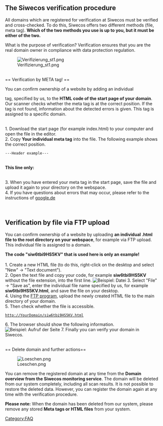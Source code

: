 == The Siwecos verification procedure==


All domains which are registered for verification at Siwecos must be verified and cross-checked. To do this, Siwecos offers two different methods (file, meta tag). '''Which of the two methods you use is up to you, but it must be either of the two.'''

What is the purpose of verification? Verification ensures that you are the real domain owner in compliance with data protection regulation.

[[File:Verifizierung_st1.png]]

<br />
== Verification by META tag! ==

You can confirm ownership of a website by adding an individual <meta> tag, specified by us, to the '''HTML code of the start page of your domain'''. Our scanner checks whether the meta tag is at the correct position. If the tag is not found, information about the detected errors is given. This tag is assigned to a specific domain.

<br />
1. Download the start page (for example index.html) to your computer and open the file in the editor.<br />
2. Copy '''Your individual meta tag''' into the file. The following example shows the correct position.

 ---Header example---
 <HTML>
 <HEAD>
 <TITLE>My title</TITLE><br />
 '''This line only:''' <meta name="siwecostoken" content="Your own code/token" />
 </HEAD>
 <BODY>

<br />
3. When you have entered your meta tag in the start page, save the file and upload it again to your directory on the webspace.<br />
4. If you have questions about errors that may occur, please refer to the instructions of [https://support.google.com/webmasters/answer/35179?hl=de google.de]


<br />

== Verification by file via FTP upload ==

You can confirm ownership of a website by uploading '''an individual .html file to the root directory on your webspace''', for example via FTP upload. This individual file is assigned to a domain.

'''The code "siw6tbi9HS5KV" that is used here is only an example!'''
<br /><br />
1. Create a new HTML file (to do this, right-click on the desktop and select "New" -> "Text document").<br />
2. Open the text file and copy your code, for example '''siw6tbi9HS5KV''' without the file extension, into the first line.
[[File:Gedit-datei.png|none|Beispiel: Datei]]
3. Select "File" -> "Save as", enter the individual file name specified by us, for example '''siw6tbi9HS5KV.html''', and save the file on your desktop.<br />
4. Using the [https://en.wikipedia.org/wiki/FileZilla FTP program], upload the newly created HTML file to the main directory of your domain.<br />
5. Then check whether the file is accessible.
 http://YourDomain/siw6tbi9HS5KV.html
6. The browser should show the following information.
[[File:Html_file.png|none|Beispiel: Aufruf der Seite ]]
7. Finally you can verify your domain in Siwecos.


<br />
== Delete domain and further actions==

[[File:Loeschen.png]]

You can remove the registered domain at any time from the '''Domain overview from the Siwecos monitoring service'''. The domain will be deleted from our system completely, including all scan results. It is not possible to restore the deleted data. However, you can register the domain again at any time with the verification procedure.

'''Please note:''' When the domain has been deleted from our system, please remove any stored '''Meta tags or HTML files''' from your system.

[[Category:FAQ]]
